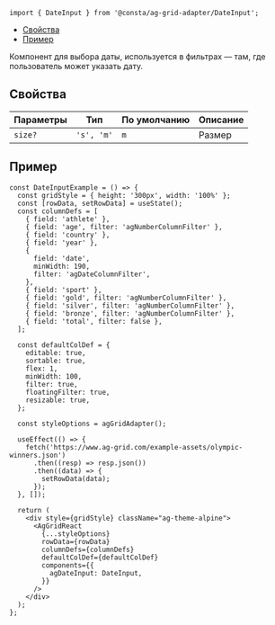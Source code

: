 
```tsx
import { DateInput } from '@consta/ag-grid-adapter/DateInput';
```

<MdxMenu>

- [Свойства](#свойства)
- [Пример](#пример)

</MdxMenu>

Компонент для выбора даты, используется в фильтрах — там, где пользователь может указать дату.

## Свойства

<RemadeTableInfo apiUrl="https://www.ag-grid.com/react-data-grid/component-date/" />

| Параметры | Тип        | По умолчанию | Описание |
| --------- | ---------- | ------------ | -------- |
| `size?`   | `'s', 'm'` | `m`          | Размер   |

## Пример

```tsx
const DateInputExample = () => {
  const gridStyle = { height: '300px', width: '100%' };
  const [rowData, setRowData] = useState();
  const columnDefs = [
    { field: 'athlete' },
    { field: 'age', filter: 'agNumberColumnFilter' },
    { field: 'country' },
    { field: 'year' },
    {
      field: 'date',
      minWidth: 190,
      filter: 'agDateColumnFilter',
    },
    { field: 'sport' },
    { field: 'gold', filter: 'agNumberColumnFilter' },
    { field: 'silver', filter: 'agNumberColumnFilter' },
    { field: 'bronze', filter: 'agNumberColumnFilter' },
    { field: 'total', filter: false },
  ];

  const defaultColDef = {
    editable: true,
    sortable: true,
    flex: 1,
    minWidth: 100,
    filter: true,
    floatingFilter: true,
    resizable: true,
  };

  const styleOptions = agGridAdapter();

  useEffect(() => {
    fetch('https://www.ag-grid.com/example-assets/olympic-winners.json')
      .then((resp) => resp.json())
      .then((data) => {
        setRowData(data);
      });
  }, []);

  return (
    <div style={gridStyle} className="ag-theme-alpine">
      <AgGridReact
        {...styleOptions}
        rowData={rowData}
        columnDefs={columnDefs}
        defaultColDef={defaultColDef}
        components={{
          agDateInput: DateInput,
        }}
      />
    </div>
  );
};
```

<DateInputExample />
